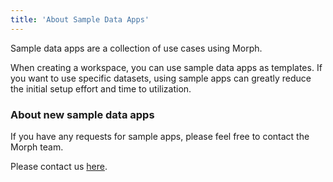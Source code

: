 ```yaml
---
title: 'About Sample Data Apps'
---
```


Sample data apps are a collection of use cases using Morph.

When creating a workspace, you can use sample data apps as templates.
If you want to use specific datasets, using sample apps can greatly reduce the initial setup effort and time to utilization.

### About new sample data apps

If you have any requests for sample apps, please feel free to contact the Morph team.

Please contact us [here](/troubleshooting/en/support/contact-support).
